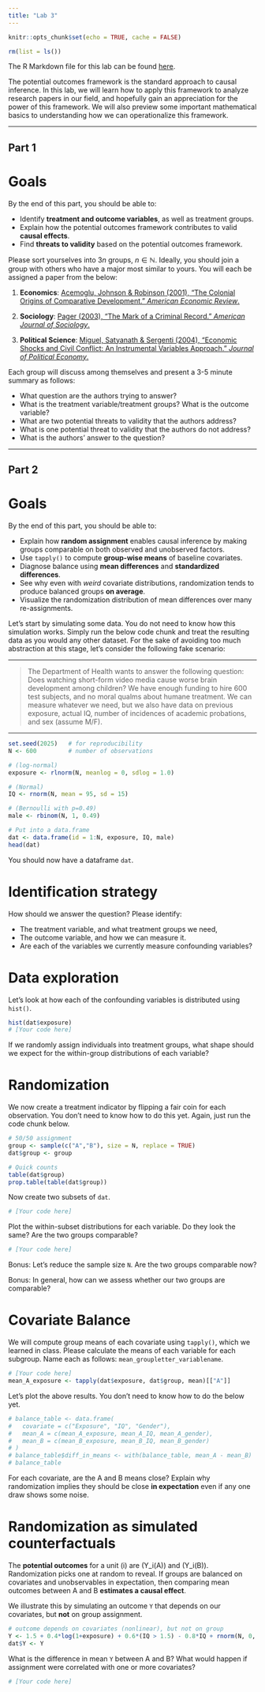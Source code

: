 ```yaml
---
title: "Lab 3"
---
```


```r
knitr::opts_chunk$set(echo = TRUE, cache = FALSE)

rm(list = ls())
```

The R Markdown file for this lab can be found [here](https://github.com/yuanzhouwang/yzwang-teaching/blob/main/CSSS321%20Lab%203.Rmd).

The potential outcomes framework is the standard approach to causal inference. In this lab, we will learn how to apply this framework to analyze research papers in our field, and hopefully gain an appreciation for the power of this framework. We will also preview some important mathematical basics to understanding how we can operationalize this framework.

---

## Part 1

# Goals

By the end of this part, you should be able to:

- Identify **treatment and outcome variables**, as well as treatment groups.
- Explain how the potential outcomes framework contributes to valid **causal effects**.
- Find **threats to validity** based on the potential outcomes framework.

Please sort yourselves into $3n$ groups, $n \in \mathbb{N}$. Ideally, you should join a group with others who have a major most similar to yours. You will each be assigned a paper from the below:

1. **Economics**: [Acemoglu, Johnson & Robinson (2001), "The Colonial Origins of Comparative Development." *American Economic Review*.](https://economics.mit.edu/sites/default/files/publications/colonial-origins-of-comparative-development.pdf?utm_source=chatgpt.com)

2. **Sociology**: [Pager (2003), "The Mark of a Criminal Record." *American Journal of Sociology*.](https://scholar.harvard.edu/files/pager/files/pager_ajs.pdf?utm_source=chatgpt.com)

3. **Political Science**: [Miguel, Satyanath & Sergenti (2004), "Economic Shocks and Civil Conflict: An Instrumental Variables Approach." *Journal of Political Economy*.](https://emiguel.econ.berkeley.edu/wordpress/wp-content/uploads/2021/03/Paper__Economic_Shocks_and_Civil_Conflict.pdf)

Each group will discuss among themselves and present a 3-5 minute summary as follows:

- What question are the authors trying to answer?
- What is the treatment variable/treatment groups? What is the outcome variable?
- What are two potential threats to validity that the authors address?
- What is one potential threat to validity that the authors do not address?
- What is the authors' answer to the question?

---

## Part 2

# Goals

By the end of this part, you should be able to:

- Explain how **random assignment** enables causal inference by making groups comparable on both observed and unobserved factors.
- Use `tapply()` to compute **group-wise means** of baseline covariates.
- Diagnose balance using **mean differences** and **standardized differences**.
- See why even with *weird* covariate distributions, randomization tends to produce balanced groups **on average**.
- Visualize the randomization distribution of mean differences over many re-assignments.

Let's start by simulating some data. You do not need to know how this simulation works. Simply run the below code chunk and treat the resulting data as you would any other dataset. For the sake of avoiding too much abstraction at this stage, let's consider the following fake scenario:

---

> The Department of Health wants to answer the following question:
> Does watching short-form video media cause worse brain development among children?
> We have enough funding to hire 600 test subjects, and no moral qualms about humane treatment.
> We can measure whatever we need, but we also have data on previous exposure, actual IQ, number of incidences of academic probations, and sex (assume M/F).

---

```r
set.seed(2025)   # for reproducibility
N <- 600         # number of observations

# (log-normal)
exposure <- rlnorm(N, meanlog = 0, sdlog = 1.0)

# (Normal)
IQ <- rnorm(N, mean = 95, sd = 15)

# (Bernoulli with p=0.49)
male <- rbinom(N, 1, 0.49)

# Put into a data.frame
dat <- data.frame(id = 1:N, exposure, IQ, male)
head(dat)
```

You should now have a dataframe ``dat``.

# Identification strategy

How should we answer the question? Please identify:

- The treatment variable, and what treatment groups we need,
- The outcome variable, and how we can measure it.
- Are each of the variables we currently measure confounding variables?

# Data exploration

Let's look at how each of the confounding variables is distributed using ``hist()``.

```r
hist(dat$exposure)
# [Your code here]
```
If we randomly assign individuals into treatment groups, what shape should we expect for the within-group distributions of each variable?

# Randomization

We now create a treatment indicator by flipping a fair coin for each observation. You don't need to know how to do this yet. Again, just run the code chunk below.

```r
# 50/50 assignment
group <- sample(c("A","B"), size = N, replace = TRUE)
dat$group <- group

# Quick counts
table(dat$group)
prop.table(table(dat$group))
```

Now create two subsets of ``dat``.

```r
# [Your code here]
```

Plot the within-subset distributions for each variable. Do they look the same? Are the two groups comparable?

```r
# [Your code here]
```

Bonus: Let's reduce the sample size ``N``. Are the two groups comparable now?

Bonus: In general, how can we assess whether our two groups are comparable?

# Covariate Balance

We will compute group means of each covariate using `tapply()`, which we learned in class. Please calculate the means of each variable for each subgroup. Name each as follows: ``mean_groupletter_variablename``.

```r
# [Your code here]
mean_A_exposure <- tapply(dat$exposure, dat$group, mean)[["A"]]
```

Let's plot the above results. You don't need to know how to do the below yet.

```r
# balance_table <- data.frame(
#   covariate = c("Exposure", "IQ", "Gender"),
#   mean_A = c(mean_A_exposure, mean_A_IQ, mean_A_gender),
#   mean_B = c(mean_B_exposure, mean_B_IQ, mean_B_gender)
# )
# balance_table$diff_in_means <- with(balance_table, mean_A - mean_B)
# balance_table
```

For each covariate, are the A and B means close? Explain why randomization implies they should be close **in expectation** even if any one draw shows some noise.

# Randomization as simulated counterfactuals

The **potential outcomes** for a unit \(i\) are \(Y_i(A)\) and \(Y_i(B)\). Randomization picks one at random to reveal. If groups are balanced on covariates and unobservables in expectation, then comparing mean outcomes between A and B **estimates a causal effect**.

We illustrate this by simulating an outcome `Y` that depends on our covariates, but **not** on group assignment.

```r
# outcome depends on covariates (nonlinear), but not on group
Y <- 1.5 + 0.4*log(1+exposure) + 0.6*(IQ > 1.5) - 0.8*IQ + rnorm(N, 0, 0.7)
dat$Y <- Y
```

What is the difference in mean `Y` between A and B? What would happen if assignment were correlated with one or more covariates?

```r
# [Your code here]
```

